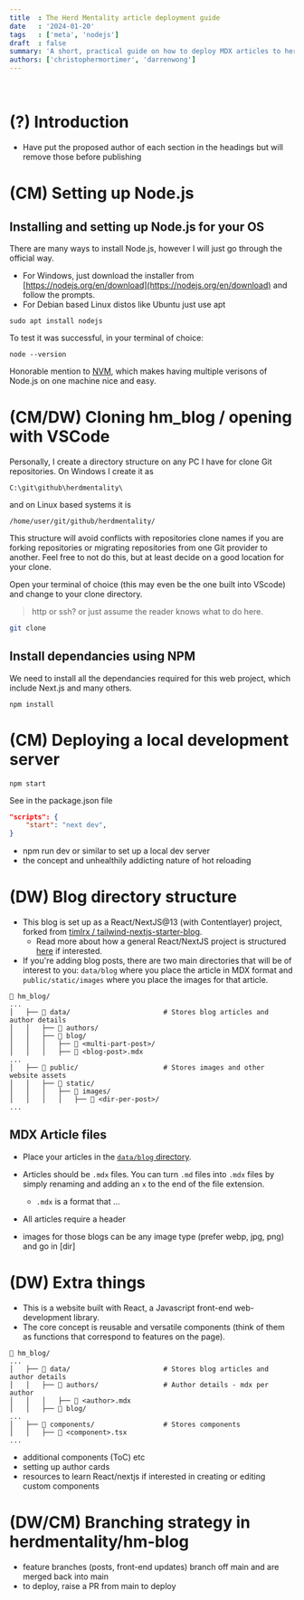 ```yaml
---
title  : The Herd Mentality article deployment guide
date   : '2024-01-20'
tags   : ['meta', 'nodejs']
draft  : false
summary: 'A short, practical guide on how to deploy MDX articles to herdmentality.xyz'
authors: ['christophermortimer', 'darrenwong']
---
```



<TOCInline toc={props.toc} indentDepth={2} />
<br/>


# (?) Introduction

- Have put the proposed author of each section in the headings but will remove those before publishing

# (CM) Setting up Node.js

## Installing and setting up Node.js for your OS

There are many ways to install Node.js, however I will just go through the official way.

- For Windows, just download the installer from [https://nodejs.org/en/download](https://nodejs.org/en/download) and follow the prompts.
- For Debian based Linux distos like Ubuntu just use apt

`sudo apt install nodejs`

To test it was successful, in your terminal of choice:

`node --version`

Honorable mention to [NVM](https://github.com/nvm-sh/nvm), which makes having multiple verisons of Node.js on one machine nice and easy.

# (CM/DW) Cloning hm_blog / opening with VSCode

Personally, I create a directory structure on any PC I have for clone Git repositories.
On Windows I create it as

`
C:\git\github\herdmentality\
`

and on Linux based systems it is

`
/home/user/git/github/herdmentality/
`

This structure will avoid conflicts with repositories clone names if you are forking repositories or migrating repositories from one Git provider to another.
Feel free to not do this, but at least decide on a good location for your clone.

Open your terminal of choice (this may even be the one built into VScode) and change to your clone directory.

> http or ssh? or just assume the reader knows what to do here.

```sh
git clone 
```

## Install dependancies using NPM

We need to install all the dependancies required for this web project, which include Next.js and many others.

`npm install`

# (CM) Deploying a local development server

`npm start`

See in the package.json file 

```json
"scripts": {
    "start": "next dev",
}
```

- npm run dev or similar to set up a local dev server
- the concept and unhealthily addicting nature of hot reloading

# (DW) Blog directory structure

- This blog is set up as a React/NextJS@13 (with Contentlayer) project, forked from [timlrx / tailwind-nextjs-starter-blog](https://github.com/timlrx/tailwind-nextjs-starter-blog). 
    - Read more about how a general React/NextJS project is structured [here](https://nextjs.org/docs/getting-started/project-structure) if interested.
- If you're adding blog posts, there are two main directories that will be of interest to you: `data/blog` where you place the article in MDX format and `public/static/images` where you place the images for that article.

```
📁 hm_blog/
...
│   ├── 📁 data/                       # Stores blog articles and author details   
│   │   ├── 📁 authors/
│   │   ├── 📁 blog/
│   │   │   ├── 📁 <multi-part-post>/
│   │   │   ├── 📄 <blog-post>.mdx
...
│   ├── 📁 public/                     # Stores images and other website assets
│   │   ├── 📁 static/
│   │   │   ├── 📁 images/
│   │   │   │   ├── 📁 <dir-per-post>/ 
...
```

## MDX Article files

- Place your articles in the [`data/blog` directory](https://github.com/herd-mentality/hm_blog/tree/main/data/blog). 
- Articles should be `.mdx` files. You can turn `.md` files into `.mdx` files by simply renaming and adding an `x` to the end of the file extension.
    - `.mdx` is a format that ...

- All articles require a header


- images for those blogs can be any image type (prefer webp, jpg, png) and go in [dir]

# (DW) Extra things

- This is a website built with React, a Javascript front-end web-development library.
- The core concept is reusable and versatile components (think of them as functions that correspond to features on the page).

```
📁 hm_blog/
...
│   ├── 📁 data/                       # Stores blog articles and author details   
│   │   ├── 📁 authors/                # Author details - mdx per author
│   │   │   ├── 📄 <author>.mdx
│   │   ├── 📁 blog/
...
│   ├── 📁 components/                 # Stores components
│   │   ├── 📄 <component>.tsx
...
```

- additional components (ToC) etc
- setting up author cards
- resources to learn React/nextjs if interested in creating or editing custom components

# (DW/CM) Branching strategy in herdmentality/hm-blog 

- feature branches (posts, front-end updates) branch off main and are merged back into main
- to deploy, raise a PR from main to deploy